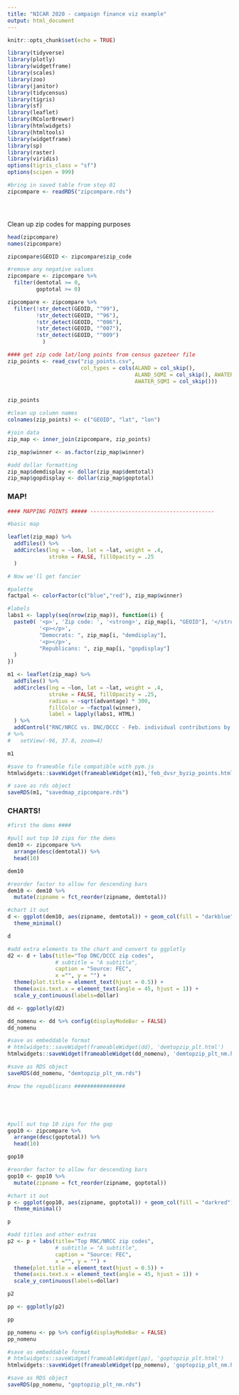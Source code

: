 ```yaml
---
title: "NICAR 2020 - campaign finance viz example"
output: html_document
---
```


```r
knitr::opts_chunk$set(echo = TRUE)

library(tidyverse)
library(plotly)
library(widgetframe)
library(scales)
library(zoo)
library(janitor)
library(tidycensus)
library(tigris)
library(sf)
library(leaflet)
library(RColorBrewer)
library(htmlwidgets)
library(htmltools)
library(widgetframe)
library(sp)
library(raster)
library(viridis)
options(tigris_class = "sf")
options(scipen = 999)

#bring in saved table from step 01
zipcompare <- readRDS("zipcompare.rds")





```


Clean up zip codes for mapping purposes


```r
head(zipcompare)
names(zipcompare)

zipcompare$GEOID <- zipcompare$zip_code

#remove any negative values
zipcompare <- zipcompare %>% 
  filter(demtotal >= 0,
         goptotal >= 0)

zipcompare <- zipcompare %>% 
  filter(!str_detect(GEOID, "^99"),
         !str_detect(GEOID, "^96"),
         !str_detect(GEOID, "^006"),
         !str_detect(GEOID, "^007"),
         !str_detect(GEOID, "^009")
           )
```


```r
#### get zip code lat/long points from census gazeteer file
zip_points <- read_csv("zip_points.csv", 
                       col_types = cols(ALAND = col_skip(), 
                                        ALAND_SQMI = col_skip(), AWATER = col_skip(), 
                                        AWATER_SQMI = col_skip()))


zip_points

#clean up column names
colnames(zip_points) <- c("GEOID", "lat", "lon")
```


```r
#join data
zip_map <- inner_join(zipcompare, zip_points)

zip_map$winner <- as.factor(zip_map$winner)
```


```r
#add dollar formatting
zip_map$demdisplay <- dollar(zip_map$demtotal)
zip_map$gopdisplay <- dollar(zip_map$goptotal)


```


### MAP!

```r
#### MAPPING POINTS ##### ---------------------------------------

#basic map

leaflet(zip_map) %>% 
  addTiles() %>%
  addCircles(lng = ~lon, lat = ~lat, weight = .4,
             stroke = FALSE, fillOpacity = .25
  )
```


```r
# Now we'll get fancier

#palette
factpal <- colorFactor(c("blue","red"), zip_map$winner)

#labels
labs1 <- lapply(seq(nrow(zip_map)), function(i) {
  paste0( '<p>', 'Zip code: ', '<strong>', zip_map[i, "GEOID"], '</strong></p>',
          '<p></p>', 
          "Democrats: ", zip_map[i, "demdisplay"],
          '<p></p>', 
          "Republicans: ", zip_map[i, "gopdisplay"]
  ) 
})

m1 <- leaflet(zip_map) %>% 
  addTiles() %>%
  addCircles(lng = ~lon, lat = ~lat, weight = .4,
             stroke = FALSE, fillOpacity = .25,
             radius = ~sqrt(advantage) * 300, 
             fillColor = ~factpal(winner),
             label = lapply(labs1, HTML)
  ) %>%
  addControl("RNC/NRCC vs. DNC/DCCC - Feb. individual contributions by zip code", position = "topright") 
# %>% 
#   setView(-96, 37.8, zoom=4) 

m1

#save to frameable file compatible with pym.js
htmlwidgets::saveWidget(frameableWidget(m1),'feb_dvsr_byzip_points.html')

# save as rds object
saveRDS(m1, "savedmap_zipcompare.rds")
```


### CHARTS!


```r
#first the dems ####

#pull out top 10 zips for the dems
dem10 <- zipcompare %>% 
  arrange(desc(demtotal)) %>% 
  head(10)

dem10
```


```r
#reorder factor to allow for descending bars
dem10 <- dem10 %>%
  mutate(zipname = fct_reorder(zipname, demtotal)) 

#chart it out
d <- ggplot(dem10, aes(zipname, demtotal)) + geom_col(fill = "darkblue") + coord_flip() +
  theme_minimal()

d
```


```r
#add extra elements to the chart and convert to ggplotly
d2 <- d + labs(title="Top DNC/DCCC zip codes",
               # subtitle = "A subtitle",
               caption = "Source: FEC",
               x ="", y = "") +
  theme(plot.title = element_text(hjust = 0.5)) +
  theme(axis.text.x = element_text(angle = 45, hjust = 1)) +
  scale_y_continuous(labels=dollar) 

dd <- ggplotly(d2) 

dd_nomenu <- dd %>% config(displayModeBar = FALSE)
dd_nomenu
```


```r
#save as embeddable format
# htmlwidgets::saveWidget(frameableWidget(dd), 'demtopzip_plt.html')
htmlwidgets::saveWidget(frameableWidget(dd_nomenu), 'demtopzip_plt_nm.html')

#save as RDS object
saveRDS(dd_nomenu, "demtopzip_plt_nm.rds")
```


```r
#now the republicans ################





#pull out top 10 zips for the gop
gop10 <- zipcompare %>% 
  arrange(desc(goptotal)) %>% 
  head(10)

gop10

#reorder factor to allow for descending bars
gop10 <- gop10 %>%
  mutate(zipname = fct_reorder(zipname, goptotal)) 

#chart it out
p <- ggplot(gop10, aes(zipname, goptotal)) + geom_col(fill = "darkred") + coord_flip() +
  theme_minimal()

p

#add titles and other extras
p2 <- p + labs(title="Top RNC/NRCC zip codes",
               # subtitle = "A subtitle",
               caption = "Source: FEC",
               x ="", y = "") +
  theme(plot.title = element_text(hjust = 0.5)) +
  theme(axis.text.x = element_text(angle = 45, hjust = 1)) +
  scale_y_continuous(labels=dollar) 

p2

pp <- ggplotly(p2) 

pp

pp_nomenu <- pp %>% config(displayModeBar = FALSE)
pp_nomenu

#save as embeddable format
# htmlwidgets::saveWidget(frameableWidget(pp), 'goptopzip_plt.html')
htmlwidgets::saveWidget(frameableWidget(pp_nomenu), 'goptopzip_plt_nm.html')

#save as RDS object
saveRDS(pp_nomenu, "goptopzip_plt_nm.rds")






```

